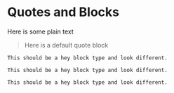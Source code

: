 # Quotes and Blocks

Here is some plain text


> Here is a default quote block


```block

This should be a hey block type and look different. 

```

```block

This should be a hey block type and look different. 

```


```block2

This should be a hey block type and look different. 

```